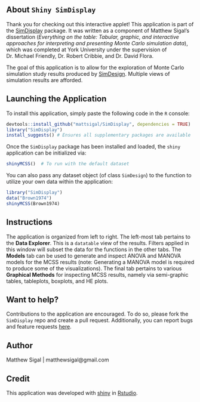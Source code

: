 ## About `Shiny SimDisplay`

Thank you for checking out this interactive applet! This application is part of the [SimDisplay](https://github.com/mattsigal/SimDisplay) package. It was written as a component of Matthew Sigal’s dissertation (*Everything on the table: Tabular, graphic, and interactive approaches for interpreting and presenting Monte Carlo simulation data*), which was completed at York University under the supervision of Dr. Michael Friendly, Dr. Robert Cribbie, and Dr. David Flora.

The goal of this application is to allow for the exploration of Monte Carlo simulation study results produced by [SimDesign](https://github.com/philchalmers/SimDesign/). Multiple views of simulation results are afforded.

## Launching the Application

To install this application, simply paste the following code in the `R` console:

```r
devtools::install_github("mattsigal/SimDisplay", dependencies = TRUE)
library("SimDisplay")
install_suggests() # Ensures all supplementary packages are available
```

Once the `SimDisplay` package has been installed and loaded, the `shiny` application can be initialized via:

```r
shinyMCSS()  # To run with the default dataset
```

You can also pass any dataset object (of class `SimDesign`) to the function to utilize your own data within the application:

```r
library("SimDisplay")
data("Brown1974")
shinyMCSS(Brown1974)
```

## Instructions

The application is organized from left to right. The left-most tab pertains to the **Data Explorer**. This is a `datatable` view of the results. Filters applied in this window will subset the data for the functions in the other tabs. The **Models** tab can be used to generate and inspect ANOVA and MANOVA models for the MCSS results (note: Generating a MANOVA model is required to produce some of the visualizations). The final tab pertains to various **Graphical Methods** for inspecting MCSS results, namely via semi-graphic tables, tableplots, boxplots, and HE plots.

## Want to help?

Contributions to the application are encouraged. To do so, please fork the `SimDisplay` repo and create a pull request. Additionally, you can report bugs and feature requests [here](https://github.com/mattsigal/SimDisplay/issues).

## Author

Matthew Sigal | matthewsigal@gmail.com

## Credit

This application was developed with [shiny](http://shiny.rstudio.com/) in 
[Rstudio](https://www.rstudio.com/).

